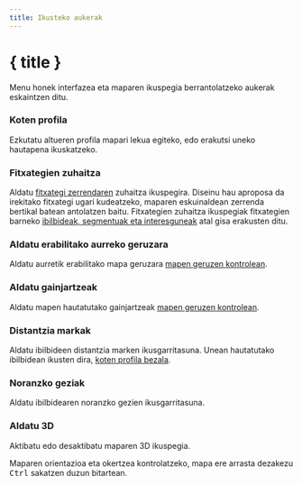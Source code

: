 ```yaml
---
title: Ikusteko aukerak
---
```


<script lang="ts">
</script>

# { title }

Menu honek interfazea eta maparen ikuspegia berrantolatzeko aukerak eskaintzen ditu.

### <ChartArea size="16" class="inline-block" style="margin-bottom: 2px" /> Koten profila

Ezkutatu altueren profila mapari lekua egiteko, edo erakutsi uneko hautapena ikuskatzeko.

### <ListTree size="16" class="inline-block" style="margin-bottom: 2px" /> Fitxategien zuhaitza

Aldatu [fitxategi zerrendaren](../files-and-stats) zuhaitza ikuspegira.
Diseinu hau aproposa da irekitako fitxategi ugari kudeatzeko, maparen eskuinaldean zerrenda bertikal batean antolatzen baitu.
Fitxategien zuhaitza ikuspegiak fitxategien barneko [ibilbideak, segmentuak eta interesguneak](../gpx) atal gisa erakusten ditu.

### <Map size="16" class="inline-block" style="margin-bottom: 2px" /> Aldatu erabilitako aurreko geruzara

Aldatu aurretik erabilitako mapa geruzara [mapen geruzen kontrolean](../map-controls).

### <Layers2 size="16" class="inline-block" style="margin-bottom: 2px" /> Aldatu gainjartzeak

Aldatu mapen hautatutako gainjartzeak [mapen geruzen kontrolean](../map-controls).

### <Coins size="16" class="inline-block" style="margin-bottom: 2px" /> Distantzia markak

Aldatu ibilbideen distantzia marken ikusgarritasuna.
Unean hautatutako ibilbidean ikusten dira, [koten profila bezala](../files-and-stats).

### <Milestone size="16" class="inline-block" style="margin-bottom: 2px" /> Noranzko geziak

Aldatu ibilbidearen noranzko gezien ikusgarritasuna.

### <Box size="16" class="inline-block" style="margin-bottom: 2px" /> Aldatu 3D

Aktibatu edo desaktibatu maparen 3D ikuspegia.

<DocsNote>

Maparen orientazioa eta okertzea kontrolatzeko, mapa ere arrasta dezakezu <kbd> Ctrl</kbd> sakatzen duzun bitartean.

</DocsNote>
